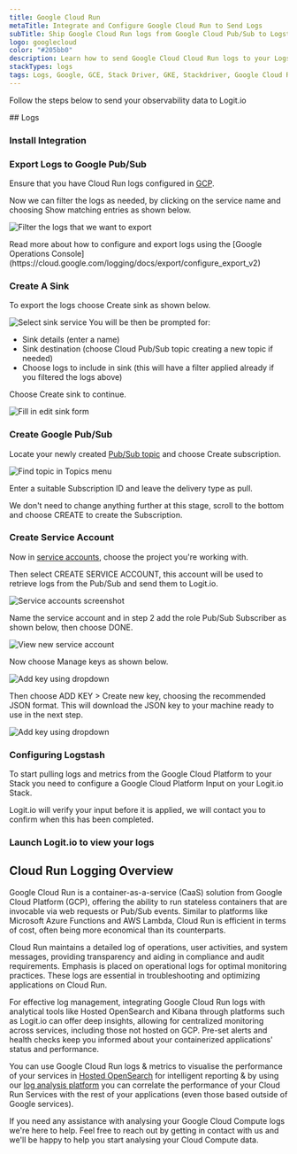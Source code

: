 ```yaml
---
title: Google Cloud Run
metaTitle: Integrate and Configure Google Cloud Run to Send Logs
subTitle: Ship Google Cloud Run logs from Google Cloud Pub/Sub to Logstash
logo: googlecloud
color: "#205bb0"
description: Learn how to send Google Cloud Cloud Run logs to your Logstash instance & simplify your log analysis.
stackTypes: logs
tags: Logs, Google, GCE, Stack Driver, GKE, Stackdriver, Google Cloud Run, GCP, Cloud Compute, Cloud Run
---
```


Follow the steps below to send your observability data to Logit.io

<Steps>
  ## Logs
  
  ### Install Integration

  <InstallIntegration/>
  
  ### Export Logs to Google Pub/Sub

  Ensure that you have Cloud Run logs configured in [GCP](https://console.cloud.google.com/logs).

  Now we can filter the logs as needed, by clicking on the service name and choosing Show matching entries as shown below.

  ![Filter the logs that we want to export](@/images/integrations/google-pubsub/filter_logs.png)

  <Callout type="info">
    Read more about how to configure and export logs using the [Google Operations Console](https://cloud.google.com/logging/docs/export/configure_export_v2)
  </Callout>

  ### Create A Sink

  To export the logs choose Create sink as shown below.

  ![Select sink service](@/images/integrations/google-pubsub/gcp-ss2.png)
  You will be then be prompted for:
  - Sink details (enter a name)
  - Sink destination (choose Cloud Pub/Sub topic creating a new topic if needed)
  - Choose logs to include in sink (this will have a filter applied already if you filtered the logs above)

  Choose Create sink to continue.

  ![Fill in edit sink form](@/images/integrations/google-pubsub/gcp-ss3.png)

  ### Create Google Pub/Sub

  Locate your newly created [Pub/Sub topic](https://console.cloud.google.com/cloudpubsub/topic/) and choose Create subscription.

  ![Find topic in Topics menu](@/images/integrations/google-pubsub/gcp-ss5.png)
  
  Enter a suitable Subscription ID and leave the delivery type as pull.

  We don't need to change anything further at this stage, scroll to the bottom and choose CREATE to create the Subscription.

  ### Create Service Account

  Now in [service accounts](https://console.cloud.google.com/iam-admin/serviceaccounts), choose the project you're working with. 
      
  Then select CREATE SERVICE ACCOUNT, this account will be used to retrieve logs from the Pub/Sub and send them to Logit.io.

  ![Service accounts screenshot](@/images/integrations/google-pubsub/gcp-ss8.png)

  Name the service account and in step 2 add the role Pub/Sub Subscriber as shown below, then choose DONE.
  
  ![View new service account](@/images/integrations/google-pubsub/gcp-ss11.png)

  Now choose Manage keys as shown below.

  ![Add key using dropdown](@/images/integrations/google-pubsub/gcp-ss12.png)

  Then choose ADD KEY > Create new key, choosing the recommended JSON format. This will download the JSON key to your machine ready to use in the next step.

  ![Add key using dropdown](@/images/integrations/google-pubsub/gcp-ss13.png)

  ### Configuring Logstash

  To start pulling logs and metrics from the Google Cloud Platform to your Stack you need to configure a Google Cloud Platform Input on your Logit.io Stack.

  <ConfigurePubSub type="" utmSource="pubsubbeat" utmMedium="google" utmCampaign="googlecloudrun"/>

  <Callout type="info">
    Logit.io will verify your input before it is applied, we will contact you to confirm when this has been completed.
  </Callout>

  ### Launch Logit.io to view your logs
  <LaunchStack utmMedium="google" utmCampaign="googlecloudrun" source="pubsubbeat" />
</Steps>

## Cloud Run Logging Overview

Google Cloud Run is a container-as-a-service (CaaS) solution from Google Cloud Platform (GCP), offering the ability to run stateless containers 
that are invocable via web requests or Pub/Sub events. Similar to platforms like Microsoft Azure Functions and AWS Lambda, Cloud Run is efficient 
in terms of cost, often being more economical than its counterparts.

Cloud Run maintains a detailed log of operations, user activities, and system messages, providing transparency and aiding in compliance and 
audit requirements. Emphasis is placed on operational logs for optimal monitoring practices. These logs are essential in troubleshooting 
and optimizing applications on Cloud Run.

For effective log management, integrating Google Cloud Run logs with analytical tools like Hosted OpenSearch and Kibana through platforms 
such as Logit.io can offer deep insights, allowing for centralized monitoring across services, including those not hosted on GCP. 
Pre-set alerts and health checks keep you informed about your containerized applications' status and performance.
    
You can use Google Cloud Run logs & metrics to visualise the performance of your services in 
[Hosted OpenSearch](https://logit.io/platform/features/hosted-kibana/) for intelligent reporting & by using our 
[log analysis platform](https://logit.io/solutions/analysis/log-analysis) you can correlate the performance of your Cloud Run Services 
with the rest of your applications (even those based outside of Google services).

If you need any assistance with analysing your Google Cloud Compute logs we're here to help. Feel free to reach out by getting in contact 
with us <IntercomButton text="via live chat" /> and we'll be happy to help you start analysing your Cloud Compute data.